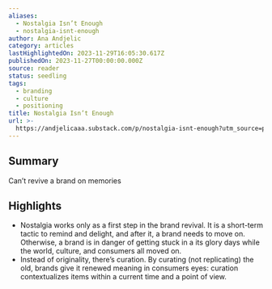```yaml
---
aliases:
  - Nostalgia Isn’t Enough
  - nostalgia-isnt-enough
author: Ana Andjelic
category: articles
lastHighlightedOn: 2023-11-29T16:05:30.617Z
publishedOn: 2023-11-27T00:00:00.000Z
source: reader
status: seedling
tags:
  - branding
  - culture
  - positioning
title: Nostalgia Isn’t Enough
url: >-
  https://andjelicaaa.substack.com/p/nostalgia-isnt-enough?utm_source=post-email-title&publication_id=18831&post_id=139150931&utm_campaign=email-post-title&isFreemail=false&r=og9hp&utm_medium=email
---
```

## Summary

Can’t revive a brand on memories

## Highlights

- Nostalgia works only as a first step in the brand revival. It is a short-term tactic to remind and delight, and after it, a brand needs to move on. Otherwise, a brand is in danger of getting stuck in a its glory days while the world, culture, and consumers all moved on.
- Instead of originality, there’s curation. By curating (not replicating) the old, brands give it renewed meaning in consumers eyes: curation contextualizes items within a current time and a point of view.
